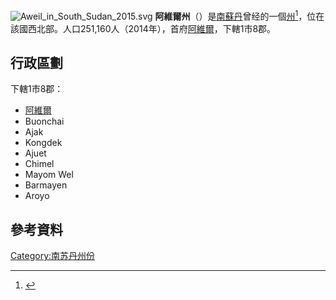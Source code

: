 [[File:Aweil_in_South_Sudan_2015.svg|right]]
'''阿維爾州'''（{{lang-en|Aweil}}）是[[南蘇丹|南蘇丹]]曾经的一個[[南蘇丹行政區劃|州]]<ref>{{cite news|url=http://www.southsudannewsagency.com/news/breaking-news/south-sudans-president-appoints-28-governors-defies-peace-agreement|title=South Sudan’s President appoints 28 Governors, defies peace agreement|date=24 December 2015|publisher=South Sudan News Agency|deadurl=yes|archiveurl=https://web.archive.org/web/20160202025755/http://www.southsudannewsagency.com/news/breaking-news/south-sudans-president-appoints-28-governors-defies-peace-agreement|archivedate=2016-02-02|df=}}</ref>，位在該國西北部。人口251,160人（2014年），首府[[阿維爾|阿維爾]]，下轄1市8郡。

== 行政區劃 ==
下轄1市8郡：
* [[阿維爾|阿維爾]]
* Buonchai
* Ajak
* Kongdek
* Ajuet
* Chimel
* Mayom Wel
* Barmayen
* Aroyo

== 參考資料 ==
{{reflist}}

{{南苏丹行政区划}}
{{SouthSudan-stub}}
{{DEFAULTSORT:Aweil}}
[[Category:南苏丹州份|Category:南苏丹州份]]